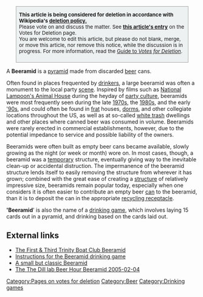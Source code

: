 <!-- Please do not remove nor change this VfD message until the issue is settled -->
<div class="boilerplate metadata" id="vfd" style="margin: 0 5%; padding: 0 7px 7px 7px; background: #EDF1F1; border: 1px solid #999999; text-align: left; font-size:95%;">
'''This article is being considered for deletion in accordance with Wikipedia's [[Wikipedia:Deletion policy|deletion policy]][[Template:Vfd|.]]'''<br>
Please vote on and discuss the matter. See '''[[Wikipedia:Votes for deletion/{{PAGENAME}}|this article's entry]]''' on the Votes for Deletion page.<BR>
You are welcome to edit this article, but please do not blank, merge, or move this article, nor remove this notice, while the discussion is in progress. For more information, read the [[Wikipedia:Guide to Votes for deletion|Guide to ''Votes for Deletion'']].</div>[[Category:Pages on votes for deletion]]
<!-- End of VfD message, feel free to edit beyond this point -->

A '''Beeramid''' is a [[pyramid]] made from discarded [[beer]] cans. 

Often found in places frequented by [[drinking|drinkers]], a large beeramid was often a monument to the local party [[scene]]. Inspired by films such as [[National Lampoon's Animal House]] during the heyday of [[party|party culture]], beeramids were most frequently seen during the late [[1970s]], the [[1980s]], and the early [[1990s|'90s]], and could often be found in [[frat]] houses, [[dorm]]s, and other collegiate locations throughout the US, as well as at so-called [[white trash]] dwellings and other places where canned beer was consumed in volume. Beeramids were rarely erected in commercial establishments, however, due to the potential impedance to service and possible liability of the owners. 

Beeramids were often built as empty beer cans became available, slowly growing as the night (or week or month) wore on. In most cases, though, a beeramid was a [[impermanence|temporary]] structure, eventually giving way to the inevitable clean-up or accidental distruction. The impermanence of the beeramid structure lends itself to easily removing the structure from wherever it has grown; combined with the great ease of creating a [[structure]] of relatively impressive size, beeramids remain popular today, especially when one considers it is often easier to contribute an empty beer [[can]] to the beeramid, than it is to deposit the can in the appropriate [[recycling|recycling receptacle]]. 

''''Beeramid'''' is also the name of a [[drinking game]], which involves laying 15 cards out in a pyramid, and drinking based on the cards laid out.

==External links==
*[http://www.firstandthird.org/tables/information/beeramid.shtml The First & Third Trinity Boat Club Beeramid]
*[http://www.drinksmixer.com/games/5/ Instructions for the Beeramid drinking game]
*[http://community.webshots.com/photo/125367963/125373589uCgnkB A small but classic Beeramid]
*[http://laplace.compbio.ucsf.edu/~jchodera/misc/images/Beeramid/Beeramid.html The The Dill lab Beer Hour Beeramid 2005-02-04]

[[Category:Beer]]
[[Category:Drinking games]]